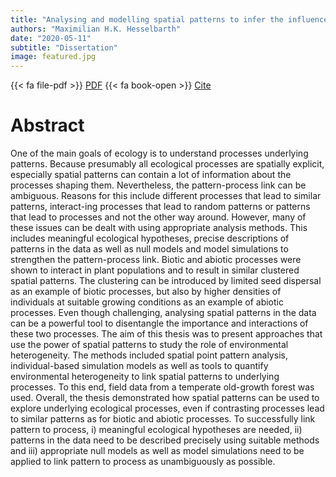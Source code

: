 ```yaml
---
title: "Analysing and modelling spatial patterns to infer the influence of environmental heterogeneity using point pattern analysis, individual-based simulation modelling and landscape metrics"
authors: "Maximilian H.K. Hesselbarth"
date: "2020-05-11"
subtitle: "Dissertation"
image: featured.jpg
---
```


{{< fa file-pdf >}} [PDF](Hesselbarth_2020_University_of_Goettingen.pdf) 
{{< fa book-open >}} [Cite](cite.bib) 

# Abstract

One of the main goals of ecology is to understand processes underlying patterns. Because presumably all ecological processes are spatially explicit, especially spatial patterns can contain a lot of information about the processes shaping them. Nevertheless, the pattern-process link can be ambiguous. Reasons for this include different processes that lead to similar patterns, interact-ing processes that lead to random patterns or patterns that lead to processes and not the other way around. However, many of these issues can be dealt with using appropriate analysis methods. This includes meaningful ecological hypotheses, precise descriptions of patterns in the data as well as null models and model simulations to strengthen the pattern-process link. Biotic and abiotic processes were shown to interact in plant populations and to result in similar clustered spatial patterns. The clustering can be introduced by limited seed dispersal as an example of biotic processes, but also by higher densities of individuals at suitable growing conditions as an example of abiotic processes. Even though challenging, analysing spatial patterns in the data can be a powerful tool to disentangle the importance and interactions of these two processes. The aim of this thesis was to present approaches that use the power of spatial patterns to study the role of environmental heterogeneity. The methods included spatial point pattern analysis, individual-based simulation models as well as tools to quantify environmental heterogeneity to link spatial patterns to underlying processes. To this end, field data from a temperate old-growth forest was used. Overall, the thesis demonstrated how spatial patterns can be used to explore underlying ecological processes, even if contrasting processes lead to similar patterns as for biotic and abiotic processes. To successfully link pattern to process, i) meaningful ecological hypotheses are needed, ii) patterns in the data need to be described precisely using suitable methods and iii) appropriate null models as well as model simulations need to be applied to link pattern to process as unambiguously as possible.

